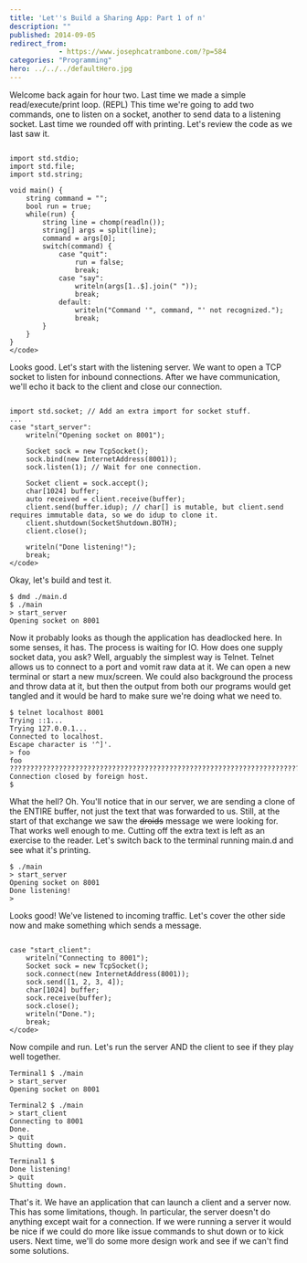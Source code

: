 ```yaml
---
title: 'Let''s Build a Sharing App: Part 1 of n'
description: ""
published: 2014-09-05
redirect_from: 
            - https://www.josephcatrambone.com/?p=584
categories: "Programming"
hero: ../../../defaultHero.jpg
---
```

Welcome back again for hour two. Last time we made a simple read/execute/print loop. (REPL) This time we're going to add two commands, one to listen on a socket, another to send data to a listening socket. Last time we rounded off with printing. Let's review the code as we last saw it.

```

import std.stdio;
import std.file;
import std.string;

void main() {
	string command = "";
	bool run = true;
	while(run) {
		string line = chomp(readln());
		string[] args = split(line);
		command = args[0];
		switch(command) {
			case "quit":
				run = false;
				break;
			case "say":
				writeln(args[1..$].join(" "));
				break;
			default:
				writeln("Command '", command, "' not recognized.");
				break;
		}
	}
}
</code>
```

Looks good. Let's start with the listening server. We want to open a TCP socket to listen for inbound connections. After we have communication, we'll echo it back to the client and close our connection.

```

import std.socket; // Add an extra import for socket stuff.
...
case "start_server":
	writeln("Opening socket on 8001");

	Socket sock = new TcpSocket();
	sock.bind(new InternetAddress(8001));
	sock.listen(1); // Wait for one connection.

	Socket client = sock.accept();
	char[1024] buffer;
	auto received = client.receive(buffer);
	client.send(buffer.idup); // char[] is mutable, but client.send requires immutable data, so we do idup to clone it.
	client.shutdown(SocketShutdown.BOTH);
	client.close();

	writeln("Done listening!");
	break;
</code>
```

Okay, let's build and test it.

```
$ dmd ./main.d
$ ./main
> start_server
Opening socket on 8001
```

Now it probably looks as though the application has deadlocked here. In some senses, it has. The process is waiting for IO. How does one supply socket data, you ask? Well, arguably the simplest way is Telnet. Telnet allows us to connect to a port and vomit raw data at it. We can open a new terminal or start a new mux/screen. We could also background the process and throw data at it, but then the output from both our programs would get tangled and it would be hard to make sure we're doing what we need to.

```
$ telnet localhost 8001
Trying ::1...
Trying 127.0.0.1...
Connected to localhost.
Escape character is '^]'.
> foo
foo
?????????????????????????????????????????????????????????????????????????????????????????????????????????????????????????????????????????????????????????????????????????????????????????????????????????????????????????????????????????????????????????????????????????????????????????????????????????????????????????????????????????????????????????????????????????????????????????????????????????????????????????????????????????????????????????????????????????????????????????????????????????????????????????????Connection closed by foreign host.
$
```

What the hell? Oh. You'll notice that in our server, we are sending a clone of the ENTIRE buffer, not just the text that was forwarded to us. Still, at the start of that exchange we saw the ~~droids~~ message we were looking for. That works well enough to me. Cutting off the extra text is left as an exercise to the reader. Let's switch back to the terminal running main.d and see what it's printing.

```
$ ./main
> start_server
Opening socket on 8001
Done listening!
>
```

Looks good! We've listened to incoming traffic. Let's cover the other side now and make something which sends a message.

```

case "start_client":
	writeln("Connecting to 8001");
	Socket sock = new TcpSocket();
	sock.connect(new InternetAddress(8001));
	sock.send([1, 2, 3, 4]);
	char[1024] buffer;
	sock.receive(buffer);
	sock.close();
	writeln("Done.");
	break;
</code>
```

Now compile and run. Let's run the server AND the client to see if they play well together.

```
Terminal1 $ ./main
> start_server
Opening socket on 8001

Terminal2 $ ./main
> start_client
Connecting to 8001
Done.
> quit
Shutting down.

Terminal1 $
Done listening!
> quit
Shutting down.
```

That's it. We have an application that can launch a client and a server now. This has some limitations, though. In particular, the server doesn't do anything except wait for a connection. If we were running a server it would be nice if we could do more like issue commands to shut down or to kick users. Next time, we'll do some more design work and see if we can't find some solutions.
